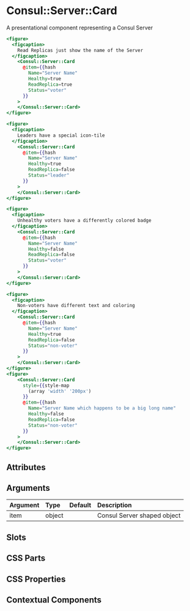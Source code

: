 <!-- START component-docs:@tagName -->
# Consul::Server::Card
<!-- END component-docs:@tagName -->

<!-- START component-docs:@description -->
A presentational component representing a Consul Server
<!-- END component-docs:@description -->

```hbs preview-template
<figure>
  <figcaption>
    Read Replicas just show the name of the Server
  </figcaption>
    <Consul::Server::Card
      @item={{hash
        Name="Server Name"
        Healthy=true
        ReadReplica=true
        Status="voter"
      }}
    >
    </Consul::Server::Card>
</figure>

<figure>
  <figcaption>
    Leaders have a special icon-tile
  </figcaption>
    <Consul::Server::Card
      @item={{hash
        Name="Server Name"
        Healthy=true
        ReadReplica=false
        Status="leader"
      }}
    >
    </Consul::Server::Card>
</figure>

<figure>
  <figcaption>
    Unhealthy voters have a differently colored badge
  </figcaption>
    <Consul::Server::Card
      @item={{hash
        Name="Server Name"
        Healthy=false
        ReadReplica=false
        Status="voter"
      }}
    >
    </Consul::Server::Card>
</figure>

<figure>
  <figcaption>
    Non-voters have different text and coloring
  </figcaption>
    <Consul::Server::Card
      @item={{hash
        Name="Server Name"
        Healthy=true
        ReadReplica=false
        Status="non-voter"
      }}
    >
    </Consul::Server::Card>
</figure>
<figure>
    <Consul::Server::Card
      style={{style-map
        (array 'width' '200px')
      }}
      @item={{hash
        Name="Server Name which happens to be a big long name"
        Healthy=false
        ReadReplica=false
        Status="non-voter"
      }}
    >
    </Consul::Server::Card>
</figure>
```

## Attributes

<!-- START component-docs:@attrs -->
<!-- END component-docs:@attrs -->

## Arguments

<!-- START component-docs:@args -->

| Argument | Type   | Default | Description                                |
| :------- | :----- | :------ | :----------------------------------------- |
| item     | object |         | Consul Server shaped object                |

<!-- END component-docs:@args -->

## Slots

<!-- START component-docs:@slots -->
<!-- END component-docs:@slots -->

## CSS Parts

<!-- START component-docs:@cssparts -->
<!-- END component-docs:@cssparts -->

## CSS Properties

<!-- START component-docs:@cssprops -->
<!-- END component-docs:@cssprops -->

## Contextual Components

<!-- START component-docs:@components -->
<!-- END component-docs:@components -->
